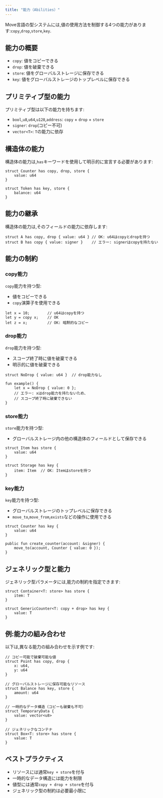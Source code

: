 ```yaml
---
title: "能力（Abilities）"
---
```


Move言語の型システムには,値の使用方法を制御する4つの能力があります:`copy`,`drop`,`store`,`key`.

## 能力の概要

- `copy`: 値をコピーできる
- `drop`: 値を破棄できる
- `store`: 値をグローバルストレージに保存できる
- `key`: 値をグローバルストレージのトップレベルに保存できる

## プリミティブ型の能力

プリミティブ型は以下の能力を持ちます:

- `bool`,`u8`,`u64`,`u128`,`address`: `copy` + `drop` + `store`
- `signer`: `drop`(コピー不可)
- `vector<T>`: `T`の能力に依存

## 構造体の能力

構造体の能力は,`has`キーワードを使用して明示的に宣言する必要があります:

```move
struct Counter has copy, drop, store {
    value: u64
}

struct Token has key, store {
    balance: u64
}
```

## 能力の継承

構造体の能力は,そのフィールドの能力に依存します:

```move
struct A has copy, drop { value: u64 } // OK: u64はcopyとdropを持つ
struct B has copy { value: signer }    // エラー: signerはcopyを持たない
```

## 能力の制約

### copy能力

`copy`能力を持つ型:

- 値をコピーできる
- `copy`演算子を使用できる

```move
let x = 10;        // u64はcopyを持つ
let y = copy x;    // OK
let z = x;         // OK: 暗黙的なコピー
```

### drop能力

`drop`能力を持つ型:

- スコープ終了時に値を破棄できる
- 明示的に値を破棄できる

```move
struct NoDrop { value: u64 }  // drop能力なし

fun example() {
    let x = NoDrop { value: 0 };
    // エラー: xはdrop能力を持たないため、
    // スコープ終了時に破棄できない
}
```

### store能力

`store`能力を持つ型:

- グローバルストレージ内の他の構造体のフィールドとして保存できる

```move
struct Item has store {
    value: u64
}

struct Storage has key {
    item: Item  // OK: Itemはstoreを持つ
}
```

### key能力

`key`能力を持つ型:

- グローバルストレージのトップレベルに保存できる
- `move_to`,`move_from`,`exists`などの操作に使用できる

```move
struct Counter has key {
    value: u64
}

public fun create_counter(account: &signer) {
    move_to(account, Counter { value: 0 });
}
```

## ジェネリック型と能力

ジェネリック型パラメータには,能力の制約を指定できます:

```move
struct Container<T: store> has store {
    item: T
}

struct GenericCounter<T: copy + drop> has key {
    value: T
}
```

## 例:能力の組み合わせ

以下は,異なる能力の組み合わせを示す例です:

```move
// コピー可能で破棄可能な値
struct Point has copy, drop {
    x: u64,
    y: u64
}

// グローバルストレージに保存可能なリソース
struct Balance has key, store {
    amount: u64
}

// 一時的なデータ構造（コピーも破棄も不可）
struct TemporaryData {
    value: vector<u8>
}

// ジェネリックなコンテナ
struct Box<T: store> has store {
    value: T
}
```

## ベストプラクティス

- リソースには通常`key + store`を付与
- 一時的なデータ構造には能力を制限
- 値型には通常`copy + drop + store`を付与
- ジェネリック型の制約は必要最小限に
